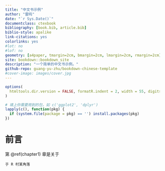 ```yaml
--- 
title: "中文书示例"
author: "雷鸣"
date: "`r Sys.Date()`"
documentclass: ctexbook
bibliography: [book.bib, article.bib]
biblio-style: apalike
link-citations: yes
colorlinks: yes
#lot: no
#lof: no
geometry: [a4paper, tmargin=2cm, bmargin=2cm, lmargin=2cm, rmargin=2cm]
site: bookdown::bookdown_site
description: "一个简单的中文书示例。"
github-repo: guang-yu-zhu/bookdown-chinese-template
#cover-image: images/cover.jpg
---
```


```r
options(
  htmltools.dir.version = FALSE, formatR.indent = 2, width = 55, digits = 4
)

# 填上你需要用到的包，如 c('ggplot2', 'dplyr')
lapply(c(), function(pkg) {
  if (system.file(package = pkg) == '') install.packages(pkg)
})
```

# 前言 {-}

第 \@ref(chapter1) 章是关于


```block2
于 R 村某角落
```

